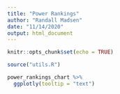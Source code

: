 ---
title: "Power Rankings"
author: "Randall Madsen"
date: "11/14/2020"
output: html_document
---

```{r setup, include=FALSE}
knitr::opts_chunk$set(echo = TRUE)
```


```{r message=FALSE, warning=FALSE, include=FALSE, paged.print=FALSE}
source("utils.R")
```


```{r echo=FALSE, message=FALSE, warning=FALSE, paged.print=FALSE}
power_rankings_chart %>% 
  ggplotly(tooltip = "text")
```

